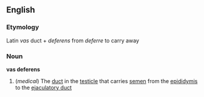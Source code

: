 ==English==
===Etymology===
Latin ''vas'' duct + ''deferens'' from ''deferre'' to carry away
===Noun===
{{wikipedia}}
'''vas deferens'''
#(''medical'') The [[duct]] in the [[testicle]] that carries [[semen]] from the [[epididymis]] to the [[ejaculatory duct]]